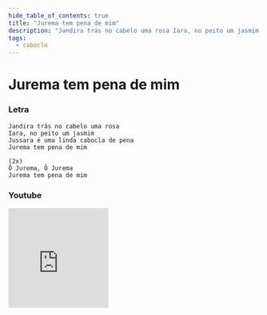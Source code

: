 ```yaml
---
hide_table_of_contents: true
title: "Jurema tem pena de mim"
description: "Jandira trás no cabelo uma rosa Iara, no peito um jasmim Jussara é uma linda cabocla de pena Jurema tem pena de mim Ô Jurema, Ô Jurema Jurema tem pena de mim"
tags:
  - caboclo
---
```


# Jurema tem pena de mim

### Letra

```text
Jandira trás no cabelo uma rosa
Iara, no peito um jasmim
Jussara é uma linda cabocla de pena
Jurema tem pena de mim

(2x)
Ô Jurema, Ô Jurema
Jurema tem pena de mim
```

### Youtube

<iframe
  width="200"
  height="200"
  src="https://www.youtube.com/embed/08taO8sCdnQ"
  title="YouTube video player"
  frameborder="0"
  allow="accelerometer; autoplay; clipboard-write; encrypted-media; gyroscope; picture-in-picture; web-share"
  referrerpolicy="strict-origin-when-cross-origin"
  allowfullscreen
></iframe>